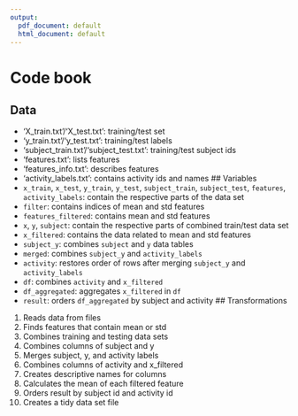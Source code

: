 ---
output:
  pdf_document: default
  html_document: default
---
# Code book
## Data
- 'X_train.txt'/'X_test.txt': training/test set
- 'y_train.txt'/'y_test.txt': training/test labels
- 'subject_train.txt'/'subject_test.txt': training/test subject ids
- 'features.txt': lists features
- 'features_info.txt': describes features
- 'activity_labels.txt': contains activity ids and names
## Variables
- `x_train`, `x_test`, `y_train`, `y_test`, `subject_train`, `subject_test`, `features`, `activity_labels`: contain the respective parts of the data set
- `filter`: contains indices of mean and std features
- `features_filtered`: contains mean and std features
- `x`, `y`, `subject`: contain the respective parts of combined train/test data set
- `x_filtered`: contains the data related to mean and std features
- `subject_y`: combines `subject` and `y` data tables
- `merged`: combines `subject_y` and `activity_labels`
- `activity`: restores order of rows after merging `subject_y` and `activity_labels`
- `df`: combines `activity` and `x_filtered`
- `df_aggregated`: aggregates `x_filtered` in `df`
- `result`: orders `df_aggregated` by subject and activity
## Transformations
1. Reads data from files
2. Finds features that contain mean or std
3. Combines training and testing data sets
4. Combines columns of subject and y
5. Merges subject, y, and activity labels
6. Combines columns of activity and x_filtered
7. Creates descriptive names for columns
8. Calculates the mean of each filtered feature
9. Orders result by subject id and activity id
10. Creates a tidy data set file


